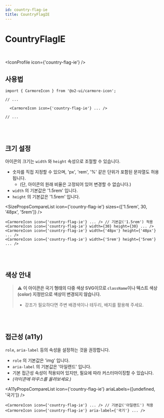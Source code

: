 ```yaml
---
id: country-flag-ie
title: CountryFlagIE
---
```




# CountryFlagIE

<br />

<IconProfile icon={'country-flag-ie'} />

## 사용법

```tsx
import { CarmoreIcon } from '@o2-ui/carmore-icon';

// ...

  <CarmoreIcon icon={'country-flag-ie'} ... />

// ...
```

<br />
<br />

## 크기 설정

아이콘의 크기는 `width` 와 `height` 속성으로 조절할 수 있습니다.

- 숫자를 직접 지정할 수 있으며, 'px', 'rem', '%' 같은 단위가 포함된 문자열도 허용됩니다.
  - (단, 아이콘의 원래 비율은 고정되어 있어 변경할 수 없습니다.)
- `width` 의 기본값은 '1.5rem' 입니다.
- `height` 의 기본값은 '1.5rem' 입니다.

<SizePropsCompareList icon={'country-flag-ie'} sizes={['1.5rem', 30, '48px', '5rem']} />

```tsx
<CarmoreIcon icon={'country-flag-ie'} ... /> // 기본값('1.5rem') 적용
<CarmoreIcon icon={'country-flag-ie'} width={30} height={30} ... />
<CarmoreIcon icon={'country-flag-ie'} width={'48px'} height={'48px'} ... />
<CarmoreIcon icon={'country-flag-ie'} width={'5rem'} height={'5rem'} ... />
```

<br />
<br />

## 색상 안내

> ⚠️ <b>이 아이콘은 국기 형태의 다중 색상 SVG이므로 `className`이나 텍스트 색상(color) 지정만으로 색상이 변경되지 않습니다. </b>
>
> - 강조가 필요하다면 주변 배경색이나 테두리, 배지를 활용해 주세요.

<br />
<br />

## 접근성 (a11y)

`role`, `aria-label` 등의 속성을 설정하는 것을 권장합니다.

- `role` 의 기본값은 'img' 입니다.
- `aria-label` 의 기본값은 '아일랜드' 입니다.
- 기본 접근성 속성이 적용되어 있지만, 필요에 따라 커스터마이징할 수 있습니다.
- _(아이콘에 마우스를 올려보세요.)_

<A11yPropsCompareList icon={'country-flag-ie'} ariaLabels={[undefined, '국기']} />

```tsx
<CarmoreIcon icon={'country-flag-ie'} ... /> // 기본값('아일랜드') 적용
<CarmoreIcon icon={'country-flag-ie'} aria-label={'국기'} ... />
```

